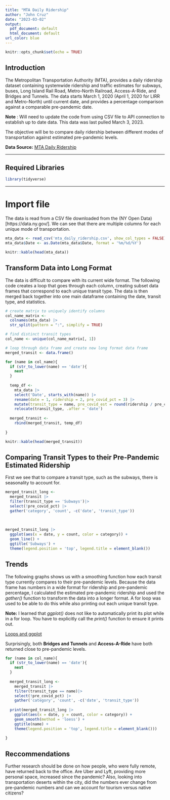```yaml
---
title: "MTA Daily Ridership"
author: "John Cruz"
date: "2023-03-02"
output: 
  pdf_document: default
  html_document: default
url_color: blue
---
```


```r
knitr::opts_chunk$set(echo = TRUE)
```

## Introduction

The Metropolitan Transportation Authority (MTA), provides a daily ridership dataset containing systemwide ridership and traffic estimates for subways, buses, Long Island Rail Road, Metro-North Railroad, Access-A-Ride, and Bridges and Tunnels. The data starts March 1, 2020 (April 1, 2020 for LIRR and Metro-North) until current date, and provides a percentage comparison against a comparable pre-pandemic date.

**Note** : Will need to update the code from using CSV file to API connection to establish up to date data. This data was last pulled March 3, 2023. 

The objective will be to compare daily ridership between different modes of transportation against estimated pre-pandemic levels.

**Data Source:** [MTA Daily Ridership](https://data.ny.gov/Transportation/MTA-Daily-Ridership-Data-Beginning-2020/vxuj-8kew)

---

## Required Libraries

```r
library(tidyverse)
```

---

# Import file

The data is read from a CSV file downloaded from the (NY Open Data)[https://data.ny.gov/]. We can see that there are multiple columns for each unique mode of transportation.

```r
mta_data <- read_csv('mta_daily_ridership.csv', show_col_types = FALSE)
mta_data$Date <- as.Date(mta_data$Date, format = '%m/%d/%Y')

knitr::kable(head(mta_data))
```

## Transform Data into Long Format

The data is difficult to compare with its current wide format. The following code creates a loop that goes through each column, creating subset data frames that correspond to each unique transit type. The data is then merged back together into one main dataframe containing the date, transit type, and statistics. 

```r

# create matrix to uniquely identify columns
col_name_matrix <- 
  colnames(mta_data) |> 
  str_split(pattern = ":", simplify = TRUE)

# find distinct transit types 
col_name <- unique(col_name_matrix[, 1])

# loop through data frame and create new long format data frame
merged_transit <- data.frame()

for (name in col_name){
  if (str_to_lower(name) == 'date'){
    next
  }
  
  temp_df <- 
    mta_data |> 
    select('Date', starts_with(name)) |> 
    rename(date = 1, ridership = 2, pre_covid_pct = 3) |> 
    mutate(transit_type = name, pre_covid_est = round(ridership / pre_covid_pct, 0)) |> 
    relocate(transit_type, .after = 'date')
  
  merged_transit <- 
    rbind(merged_transit, temp_df)
  
}

knitr::kable(head(merged_transit))  

```

## Comparing Transit Types to their Pre-Pandemic Estimated Ridership

First we see that to compare a transit type, such as the subways, there is seasonality to account for.

```r

merged_transit_long <- 
  merged_transit |> 
  filter(transit_type == 'Subways')|> 
  select(!pre_covid_pct) |> 
  gather('category', 'count', -c('date', 'transit_type'))
  
  
  
merged_transit_long |> 
  ggplot(aes(x = date, y = count, color = category)) +
  geom_line() +
  ggtitle('Subways') +
  theme(legend.position = 'top', legend.title = element_blank())


```

## Trends

The following graphs shows us with a smoothing function how each transit type currently compares to their pre-pandemic levels. Because the data frame has numbers in a wide format for ridership and pre-pandemic percentage, I calculated the estimated pre-pandemic ridership and used the *gather()* function to transform the data into a longer format. A for loop was used to be able to do this while also printing out each unique transit type. 

**Note:** I learned that *ggplot()* does not like to automatically print its plot while in a for loop. You have to explicitly call the *print()* function to ensure it prints out. 

[Loops and ggplot](https://statisticsglobe.com/print-ggplot2-plot-within-for-loop-in-r)

Surprisingly, both **Bridges and Tunnels** and **Access-A-Ride** have both returned close to pre-pandemic levels. 

```r

for (name in col_name){
  if (str_to_lower(name) == 'date'){
    next
  }
  
  merged_transit_long <- 
    merged_transit |> 
    filter(transit_type == name)|> 
    select(!pre_covid_pct) |> 
    gather('category', 'count', -c('date', 'transit_type'))
  
  print(merged_transit_long |>
    ggplot(aes(x = date, y = count, color = category)) +
    geom_smooth(method = 'loess') +
    ggtitle(name) +
    theme(legend.position = 'top', legend.title = element_blank()))
  
}

```

## Reccommendations
Further research should be done on how people, who were fully remote, have returned back to the office. Are Uber and Lyft, providing more personal space, increased since the pandemic? Also, looking into transportation deserts within the city, did the numbers ever change from pre-pandemic numbers and can we account for tourism versus native citizens?
